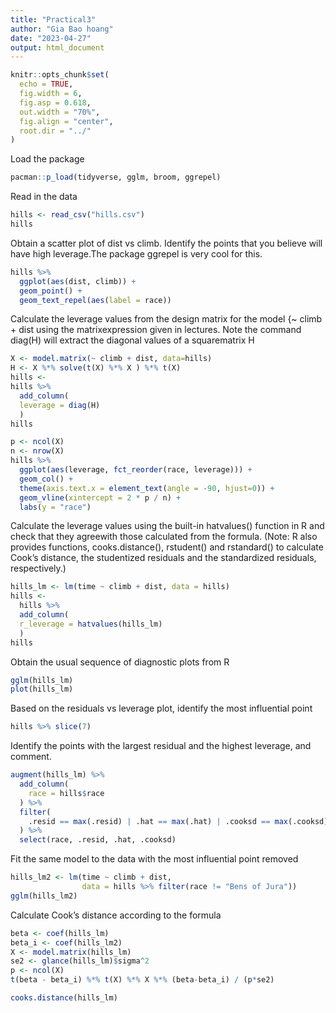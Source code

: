 ```yaml
---
title: "Practical3"
author: "Gia Bao hoang"
date: "2023-04-27"
output: html_document
---
```


```r
knitr::opts_chunk$set(
  echo = TRUE, 
  fig.width = 6, 
  fig.asp = 0.618, 
  out.width = "70%",
  fig.align = "center", 
  root.dir = "../"
)
```

 Load the package
```r
pacman::p_load(tidyverse, gglm, broom, ggrepel)
```

 Read in the data
```r
hills <- read_csv("hills.csv")
hills
```
 
 Obtain a scatter plot of dist vs climb. Identify the points that you believe 
 will have high leverage.The package ggrepel is very cool for this.
```r
hills %>%
  ggplot(aes(dist, climb)) +
  geom_point() +
  geom_text_repel(aes(label = race))
```
 
Calculate the leverage values from the design matrix for the model 
{~ climb + dist using the matrixexpression given in lectures. Note the command 
diag(H) will extract the diagonal values of a squarematrix H
```r
X <- model.matrix(~ climb + dist, data=hills)
H <- X %*% solve(t(X) %*% X ) %*% t(X)
hills <-
hills %>%
  add_column(
  leverage = diag(H)
  )
hills
```

```r
p <- ncol(X)
n <- nrow(X)
hills %>%
  ggplot(aes(leverage, fct_reorder(race, leverage))) +
  geom_col() +
  theme(axis.text.x = element_text(angle = -90, hjust=0)) +
  geom_vline(xintercept = 2 * p / n) +
  labs(y = "race")
```
 
 Calculate the leverage values using the built-in hatvalues() function in R 
 and check that they agreewith those calculated from the formula.
 (Note: R also provides functions, cooks.distance(), rstudent() and rstandard() 
 to calculate Cook’s distance, the studentized residuals and the standardized 
 residuals, respectively.)
```r
hills_lm <- lm(time ~ climb + dist, data = hills)
hills <-
  hills %>%
  add_column(
  r_leverage = hatvalues(hills_lm)
  )
hills
```
 
 Obtain the usual sequence of diagnostic plots from R
```r
gglm(hills_lm)
plot(hills_lm)
```

 Based on the residuals vs leverage plot, identify the most influential point
```r
hills %>% slice(7)
```

 Identify the points with the largest residual and the highest leverage, and comment.
```r
augment(hills_lm) %>%
  add_column(
    race = hills$race
  ) %>%
  filter(
    .resid == max(.resid) | .hat == max(.hat) | .cooksd == max(.cooksd)
  ) %>%
  select(race, .resid, .hat, .cooksd)
```
 
 Fit the same model to the data with the most influential point removed\
```r
hills_lm2 <- lm(time ~ climb + dist,
                data = hills %>% filter(race != "Bens of Jura"))
gglm(hills_lm2)
```

 Calculate Cook’s distance according to the formula
```r
beta <- coef(hills_lm)
beta_i <- coef(hills_lm2)
X <- model.matrix(hills_lm)
se2 <- glance(hills_lm)$sigma^2
p <- ncol(X)
t(beta - beta_i) %*% t(X) %*% X %*% (beta-beta_i) / (p*se2)
```
```r
cooks.distance(hills_lm)
```

 
 
 
 
 
 
 
 
 
 
 
 
 
 
 
 
 
 
 
 
 
 
 
 
 
 
 
 
 
 
 
 
 
 
 
 
 
 
 
 
 